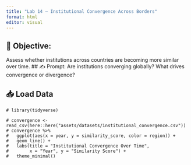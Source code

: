 ```yaml
---
title: "Lab 14 – Institutional Convergence Across Borders"
format: html
editor: visual
---
```


## 🧭 Objective: 
Assess whether institutions across countries are becoming more similar over time.
## ✍️ Prompt: 
Are institutions converging globally? What drives convergence or divergence?

## 📥 Load Data
```webr-r
# library(tidyverse)

# convergence <- read_csv(here::here("assets/datasets/institutional_convergence.csv"))
# convergence %>%
#   ggplot(aes(x = year, y = similarity_score, color = region)) +
#   geom_line() +
#   labs(title = "Institutional Convergence Over Time",
#        x = "Year", y = "Similarity Score") +
#   theme_minimal()
```


